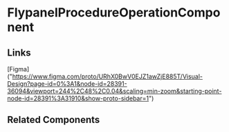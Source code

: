 <!-- flypanel-procedure-operation.stories.mdx -->


<Meta title="QTD Components/evaluation/task-list-review/task-review/flypanel-procedure-operation/README" component={FlypanelProcedureOperationComponent} />

# FlypanelProcedureOperationComponent

<ArgsTable of={FlypanelProcedureOperationComponent} />

## Links

[Figma] ("https://www.figma.com/proto/URhX0BwV0EJZ1awZjE885T/Visual-Design?page-id=0%3A1&node-id=28391-36094&viewport=244%2C48%2C0.04&scaling=min-zoom&starting-point-node-id=28391%3A31910&show-proto-sidebar=1")

## Related Components
